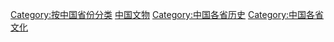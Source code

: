 {{Catnav|頁面分類|各種主題的頁面分類|依中国各省来作的分类}}
{{Catnav|頁面分類|历史|各國歷史|各國文物|中国文物}}
{{Catnav|頁面分類|...|文物|各國文物|中国文物}}

[[Category:按中国省份分类|Category:按中国省份分类]]
[[Category:中国文物|]]
[[Category:中国各省历史|Category:中国各省历史]]
[[Category:中国各省文化|Category:中国各省文化]]